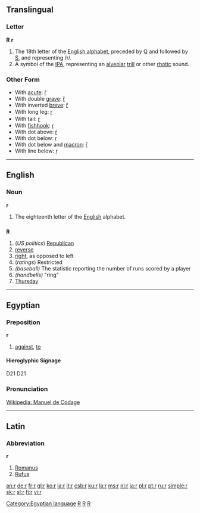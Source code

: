 {{see|R}}
{{wikipedia}}
==Translingual==

===Letter===
'''R''' '''r'''

# The 18th letter of the [[Appendix:Roman script|English alphabet]], preceded by [[Q]] and followed by [[S]], and representing /r/.
# A symbol of the [[IPA]], representing an [[alveolar]] [[trill]] or other [[rhotic]] sound.

===Other Form===
*With [[acute]]: [[ŕ]]
*With double [[grave]]: [[ȑ]]
*With inverted [[breve]]: [[ȓ]]
*With long leg: [[ɼ]]
*With tail: [[ɽ]]
*With [[fishhook]]: [[ɾ]]
*With dot above: [[ṙ]]
*With dot below: [[ṛ]]
*With dot below and [[macron]]: [[ṝ]]
*With line below: [[ṟ]]
----

==English==

===Noun===
'''r'''

# The eighteenth letter of the [[English]] alphabet.

==={{abbreviation}}===
'''R'''

# (''US politics'') [[Republican]]
# [[reverse]]
# [[right]], as opposed to left
# (''ratings'') Restricted
# ''(baseball)'' The statistic reporting the number of runs scored by a player
# ''(handbells)'' "ring"
# [[Thursday]]

----

==Egyptian==

===Preposition===
'''r'''
# [[against]], [[to]]

====Hieroglyphic Signage====
<hiero>D21</hiero>
D21

===Pronunciation===
[http://en.wikipedia.org/wiki/Manuel_de_Codage Wikipedia: Manuel de Codage]

[[Category:Egyptian language]]

----

==Latin==

===Abbreviation===
'''r'''

# [[Romanus]]
# [[Rufus]]

[[Category:Baseball|R]]
[[Category:Latin letters|R]]
[[Category:IPA symbols|R]]

[[an:r]]
[[de:r]]
[[fr:r]]
[[gl:r]]
[[ko:r]]
[[ia:r]]
[[it:r]]
[[csb:r]]
[[ku:r]]
[[la:r]]
[[ms:r]]
[[nl:r]]
[[ja:r]]
[[pl:r]]
[[pt:r]]
[[ru:r]]
[[simple:r]]
[[sk:r]]
[[sl:r]]
[[fi:r]]
[[vi:r]]